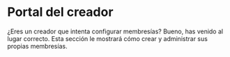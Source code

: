 # Portal del creador

¿Eres un creador que intenta configurar membresías? Bueno, has venido al lugar correcto. Esta sección le mostrará cómo crear y administrar sus propias membresías.

<CategoryCards/>